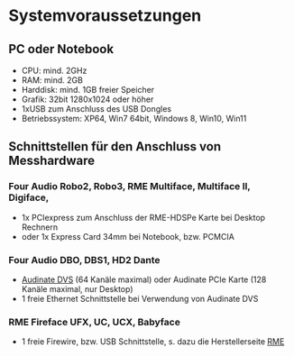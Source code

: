 # Systemvoraussetzungen

## PC oder Notebook
- CPU: mind. 2GHz
- RAM: mind. 2GB
- Harddisk: mind. 1GB freier Speicher
- Grafik: 32bit 1280x1024 oder höher
- 1xUSB zum Anschluss des USB Dongles
- Betriebssystem: XP64, Win7 64bit, Windows 8, Win10, Win11

## Schnittstellen für den Anschluss von Messhardware

### Four Audio Robo2, Robo3, RME Multiface, Multiface II, Digiface,
- 1x PCIexpress zum Anschluss der RME-HDSPe Karte bei Desktop Rechnern
- oder 1x Express Card 34mm bei Notebook, bzw. PCMCIA

### Four Audio DBO, DBS1, HD2 Dante
- [Audinate DVS](https://www.audinate.com/) (64 Kanäle maximal) oder Audinate PCIe Karte (128 Kanäle maximal, nur Desktop)
- 1 freie Ethernet Schnittstelle bei Verwendung von Audinate DVS

### RME Fireface UFX, UC, UCX, Babyface
- 1 freie Firewire, bzw. USB Schnittstelle, s. dazu die Herstellerseite [RME](https://rme-audio.de/startseite.html)

